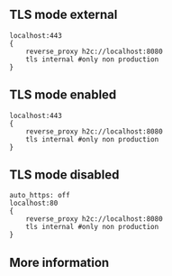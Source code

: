 ## TLS mode external

```
localhost:443
{
	reverse_proxy h2c://localhost:8080
	tls internal #only non production
}
```

## TLS mode enabled

```
localhost:443
{
	reverse_proxy h2c://localhost:8080
	tls internal #only non production
}
```

## TLS mode disabled

```
auto_https: off
localhost:80
{
	reverse_proxy h2c://localhost:8080
	tls internal #only non production
}
```

## More information